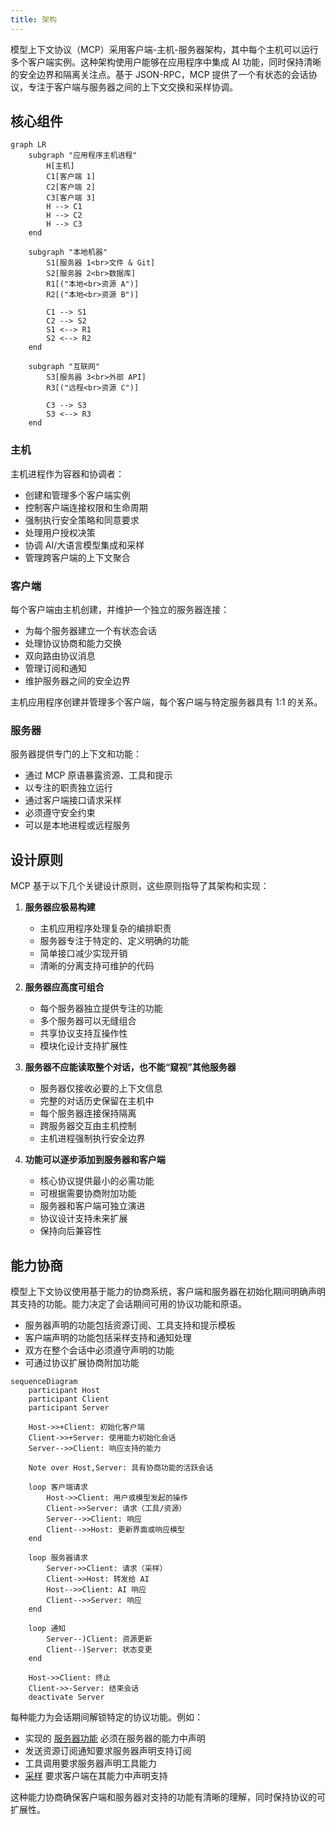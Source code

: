 ```yaml
---
title: 架构
---
```


模型上下文协议（MCP）采用客户端-主机-服务器架构，其中每个主机可以运行多个客户端实例。这种架构使用户能够在应用程序中集成 AI 功能，同时保持清晰的安全边界和隔离关注点。基于 JSON-RPC，MCP 提供了一个有状态的会话协议，专注于客户端与服务器之间的上下文交换和采样协调。

## 核心组件

```mermaid
graph LR
    subgraph "应用程序主机进程"
        H[主机]
        C1[客户端 1]
        C2[客户端 2]
        C3[客户端 3]
        H --> C1
        H --> C2
        H --> C3
    end

    subgraph "本地机器"
        S1[服务器 1<br>文件 & Git]
        S2[服务器 2<br>数据库]
        R1[("本地<br>资源 A")]
        R2[("本地<br>资源 B")]

        C1 --> S1
        C2 --> S2
        S1 <--> R1
        S2 <--> R2
    end

    subgraph "互联网"
        S3[服务器 3<br>外部 API]
        R3[("远程<br>资源 C")]

        C3 --> S3
        S3 <--> R3
    end
```

### 主机

主机进程作为容器和协调者：

- 创建和管理多个客户端实例
- 控制客户端连接权限和生命周期
- 强制执行安全策略和同意要求
- 处理用户授权决策
- 协调 AI/大语言模型集成和采样
- 管理跨客户端的上下文聚合

### 客户端

每个客户端由主机创建，并维护一个独立的服务器连接：

- 为每个服务器建立一个有状态会话
- 处理协议协商和能力交换
- 双向路由协议消息
- 管理订阅和通知
- 维护服务器之间的安全边界

主机应用程序创建并管理多个客户端，每个客户端与特定服务器具有 1:1 的关系。

### 服务器

服务器提供专门的上下文和功能：

- 通过 MCP 原语暴露资源、工具和提示
- 以专注的职责独立运行
- 通过客户端接口请求采样
- 必须遵守安全约束
- 可以是本地进程或远程服务

## 设计原则

MCP 基于以下几个关键设计原则，这些原则指导了其架构和实现：

1. **服务器应极易构建**

   - 主机应用程序处理复杂的编排职责
   - 服务器专注于特定的、定义明确的功能
   - 简单接口减少实现开销
   - 清晰的分离支持可维护的代码

2. **服务器应高度可组合**

   - 每个服务器独立提供专注的功能
   - 多个服务器可以无缝组合
   - 共享协议支持互操作性
   - 模块化设计支持扩展性

3. **服务器不应能读取整个对话，也不能“窥视”其他服务器**

   - 服务器仅接收必要的上下文信息
   - 完整的对话历史保留在主机中
   - 每个服务器连接保持隔离
   - 跨服务器交互由主机控制
   - 主机进程强制执行安全边界

4. **功能可以逐步添加到服务器和客户端**
   - 核心协议提供最小的必需功能
   - 可根据需要协商附加功能
   - 服务器和客户端可独立演进
   - 协议设计支持未来扩展
   - 保持向后兼容性

## 能力协商

模型上下文协议使用基于能力的协商系统，客户端和服务器在初始化期间明确声明其支持的功能。能力决定了会话期间可用的协议功能和原语。

- 服务器声明的功能包括资源订阅、工具支持和提示模板
- 客户端声明的功能包括采样支持和通知处理
- 双方在整个会话中必须遵守声明的功能
- 可通过协议扩展协商附加功能

```mermaid
sequenceDiagram
    participant Host
    participant Client
    participant Server

    Host->>+Client: 初始化客户端
    Client->>+Server: 使用能力初始化会话
    Server-->>Client: 响应支持的能力

    Note over Host,Server: 具有协商功能的活跃会话

    loop 客户端请求
        Host->>Client: 用户或模型发起的操作
        Client->>Server: 请求（工具/资源）
        Server-->>Client: 响应
        Client-->>Host: 更新界面或响应模型
    end

    loop 服务器请求
        Server->>Client: 请求（采样）
        Client->>Host: 转发给 AI
        Host-->>Client: AI 响应
        Client-->>Server: 响应
    end

    loop 通知
        Server--)Client: 资源更新
        Client--)Server: 状态变更
    end

    Host->>Client: 终止
    Client->>-Server: 结束会话
    deactivate Server
```

每种能力为会话期间解锁特定的协议功能。例如：

- 实现的 [服务器功能](/specification/2025-03-26/server) 必须在服务器的能力中声明
- 发送资源订阅通知要求服务器声明支持订阅
- 工具调用要求服务器声明工具能力
- [采样](/specification/2025-03-26/client) 要求客户端在其能力中声明支持

这种能力协商确保客户端和服务器对支持的功能有清晰的理解，同时保持协议的可扩展性。
